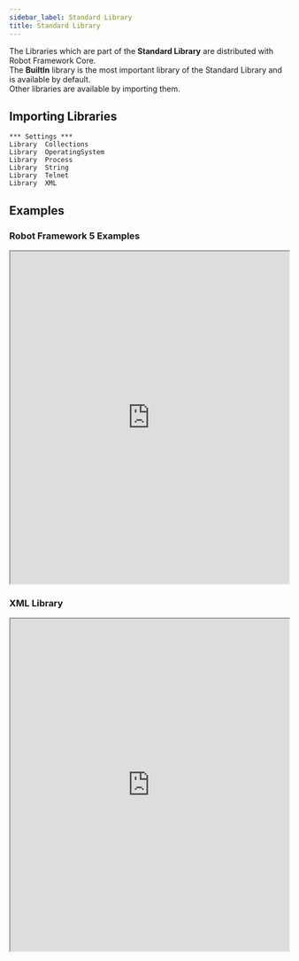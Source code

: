---
sidebar_label: Standard Library
title: Standard Library
---

The Libraries which are part of the **Standard Library** are distributed with Robot Framework Core.  
The **BuiltIn** library is the most important library of the Standard Library and is available by default.  
Other libraries are available by importing them.



<StandardLibraryGrid/>

## Importing Libraries
```robotframework	
*** Settings ***
Library  Collections
Library  OperatingSystem
Library  Process
Library  String
Library  Telnet
Library  XML
```

## Examples

### Robot Framework 5 Examples

<iframe src="https://robotframework.org/embed/?code-gh-url=https://github.com/MarketSquare/robotframeworkguides/tree/main/code-examples/standard_library/RF5_Syntax" width="100%" height="600"></iframe>

### XML Library

<iframe src="https://robotframework.org/embed/?code-gh-url=https://github.com/robotframework/live/tree/robocon_examples/Examples/ExampleXML" width="100%" height="600"></iframe>